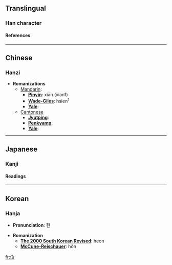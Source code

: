 ==Translingual==
===Han character===
{{Han char|rad=人|as=03|sn=5|so=|four=8077<sub>0</sub>|canj=人山 (OU), X人山 (XOU)|cmean=to fly}}
====References====
{{Han ref|kx=0092.140|dkj=00375|dj=0196.040|hdz=10111.070|uh=4EDA|ud=20186|bh=C96A|bd=51562}}

----
==Chinese==
===Hanzi===


* '''Romanizations'''
** [[Mandarin]]:
*** '''[[Pinyin]]''': xiān (xian1)
*** '''[[Wade-Giles]]''': hsien<sup>1</sup>
*** '''[[Yale]]''': 
**[[Cantonese]]
***'''[[Jyutping]]''':
***'''[[Penkyamp]]''': 
***'''[[Yale]]''': 


----
==Japanese==
===Kanji===


{{ja-kanji|grade=|rs=人03|simple=}}
====Readings====
{{ja-readings|on=[[けん]] (ken)|kun=[[とぶ]] (tobu)}}


----
==Korean==
===Hanja===

* '''Pronunciation''': 헌

* '''Romanization'''
** '''[[The 2000 South Korean Revised Romanization|The 2000 South Korean Revised]]''': heon
** '''[[McCune-Reischauer]]''': hŏn


[[fr:仚]]